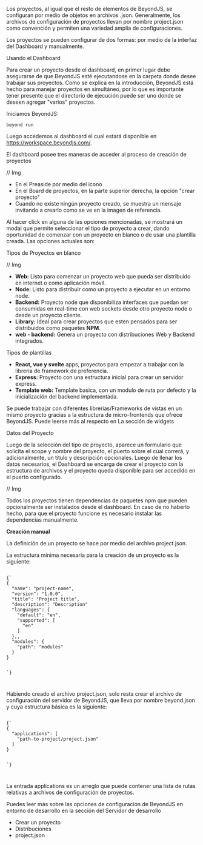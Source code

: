 
<Title>Gestión de un proyecto</Title>

Los proyectos, al igual que el resto de elementos de BeyondJS, se configuran por medio de objetos en archivos .json. Generalmente, los archivos de configuración de proyectos llevan por nombre <Link to="/docs/projects/json">project.json</Link> como convención y permiten una variedad amplia de configuraciones.

Los proyectos se pueden configurar de dos formas: por medio de la interfaz del Dashboard y manualmente.

<Subtitle>Usando el Dashboard</Subtitle>

Para crear un proyecto desde el dashboard, en primer lugar debe asegurarse de que BeyondJS esté ejecutandose en la carpeta donde desee trabajar sus proyectos. Como se explica en la <Link to="/docs/projects/intro">introducción</Link>, BeyondJS está hecho para manejar proyectos en simultáneo, por lo que es importante tener presente que el directorio de ejecución puede ser uno donde se deseen agregar "varios" proyectos.

Iniciamos BeyondJS:

<Code>beyond run</Code>

Luego accedemos al dashboard el cual estará disponible en <ELink to="https://workspace.beyondjs.com/">https://workspace.beyondjs.com/</ELink>.

El dashboard posee tres maneras de acceder al proceso de creación de proyectos

// Img

-   En el <Link to="/docs/dashboard#preaside">Preaside</Link> por medio del icono
-   En el <Link to="/docs/dashboard#board">Board</Link> de proyectos, en la parte superior derecha, la opción "crear proyecto"
-   Cuando no existe ningún proyecto creado, se muestra un mensaje invitando a crearlo como se ve en la imagen de referencia.

Al hacer click en alguna de las opciones mencionadas, se mostrará un modal que permite seleccionar el tipo de proyecto a crear, dando oportunidad de comenzar con un proyecto en blanco o de usar una plantilla creada. Las opciones actuales son:

<Subtitle>Tipos de Proyectos en blanco</Subtitle>

// Img

-   **Web:** Listo para comenzar un proyecto web que pueda ser distribuido en internet o como aplicación móvil.
-   **Node:** Listo para distribuir como un proyecto a ejecutar en un entorno node.
-   **Backend:** Proyecto node que disponibiliza interfaces que puedan ser consumidas en real-time con web sockets desde otro proyecto node o desde un proyecto cliente.
-   **Library:** Ideal para crear proyectos que esten pensados para ser distribuidos como paquetes **NPM**.
-   **web - backend:** Genera un proyecto con distribuciones Web y Backend integrados.

<Subtitle>Tipos de plantillas</Subtitle>

-   **React, vue y svelte** apps, proyectos para empezar a trabajar con la libreria de framework de preferencia.
-   **Express:** Proyecto con una estructura inicial para crear un servidor express.
-   **Template web:** Template basica, con un modulo de ruta por defecto y la inicialización del backend implementada.

Se puede trabajar con diferentes librerias/Frameworks de vistas en un mismo proyecto gracias a la estructura de micro-frontends que ofrece BeyondJS. Puede leerse más al respecto en <Link to="/docs/widgets/intro">La sección de widgets</Link>

<Subtitle>Datos del Proyecto</Subtitle>

Luego de la selección del tipo de proyecto, aparece un formulario que solicita el scope y nombre del proyecto, el puerto sobre el cúal correrá, y adicionalmente, un titulo y descripción opcionales. Luego de llenar los datos necesarios, el Dashboard se encarga de crear el proyecto con la estructura de archivos y el proyecto queda disponible para ser accedido en el puerto configurado.

// Img

Todos los proyectos tienen dependencias de paquetes npm que pueden opcionalmente ser instalados desde el dashboard. En caso de no haberlo hecho, para que el proyecto funcione es necesario instalar las dependencias manualmente.

**Creación manual**

La definición de un proyecto se hace por medio del archivo project.json.

La estructura mínima necesaria para la creación de un proyecto es la siguiente:

<Code>
{`
{
  "name": "project-name",
  "version": "1.0.0",
  "title": "Project title",
  "description": "Description"
  "languages": {
    "default": "en",
    "supported": [
      "en"
    ]
  },,
  "modules": {
    "path": "modules"
  }
}

`}

</Code>

Habiendo creado el archivo project.json, solo resta crear el archivo de configuración del servidor de BeyondJS, que lleva por nombre beyond.json y cuya estructura básica es la siguiente:

<Code>
{`
{
  "applications": [
    "path-to-project/project.json"
  ]
}

`}

</Code>

La entrada applications es un arreglo que puede contener una lista de rutas relativas a archivos de configuración de proyectos.

Puedes leer más sobre las opciones de configuración de BeyondJS en entorno de desarrollo en la sección del <Link to="/docs/dev-server">Servidor de desarrollo</Link>

-   <Link to="/docs/projects/create">Crear un proyecto</Link>
-   <Link to="/docs/projects/distributions">Distribuciones</Link>
-   <Link to="/docs/projects/json">project.json</Link>
